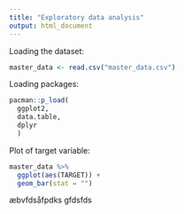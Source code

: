 ```yaml
---
title: "Exploratory data analysis"
output: html_document
---
```


Loading the dataset:
```r
master_data <- read.csv("master_data.csv")
```

Loading packages:
```r
pacman::p_load(
  ggplot2,
  data.table,
  dplyr
  )
```

Plot of target variable:
```r
master_data %>% 
  ggplot(aes(TARGET)) +
  geom_bar(stat = "")
```
æbvfdsåfpdks
gfdsfds


